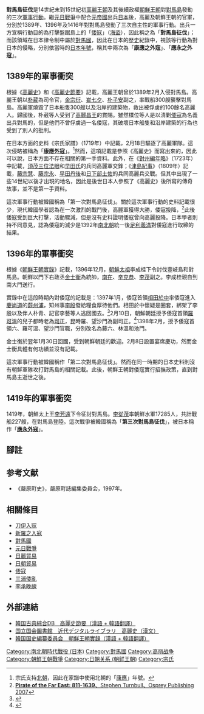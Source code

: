 {{Infobox Korean name
|hangul=대마도 정벌
|hanja=對馬島 征伐
|rr=Daemado jeongbeol
|mr=Daemato jŏngpŏl
}}
'''對馬島征伐'''是14世紀末到15世紀初[[高麗王朝|高麗王朝]]及其後續政權[[朝鮮王朝|朝鮮王朝]]對[[對馬島|對馬島]]發動的三次[[軍事行動|軍事行動]]。繼[[元日戰爭|元日戰爭]]中配合[[元朝|元帝國]]出兵[[日本|日本]]後，高麗及朝鮮王朝的官軍，分別於1389年、1396年及1416年對對馬島發動了三次自主性的軍事行動。出兵一方宣稱行動目的為打擊盤踞島上的「[[倭寇|倭寇]]」（[[海盜|海盜]]），因此稱之為「'''對馬島征伐'''」；而該領域在日本律令制中屬於[[對馬國|對馬國]]，因此在日本的[[歷史|歷史]]紀錄中，視該等行動為對日本的侵略，分別依當時的[[日本年號索引|日本年號]]，稱其中兩次為「'''康應之外寇'''」、「'''應永之外寇'''」。

==1389年的軍事衝突==
根據《[[高麗史|高麗史]]》和《[[高麗史節要|高麗史節要]]》記載，高麗王朝曾於1389年2月入侵對馬島。高麗王朝以[[朴葳|朴葳]]為司令官，[[金宗衍|金宗衍]]、[[崔七夕|崔七夕]]、[[朴子安|朴子安]]副之，率戰船300艘襲擊對馬島。高麗軍燒毀了日本船隻300艘以及沿岸的建築物，救出被俘虜的100餘名高麗人。歸國後，朴葳等人受到了[[高麗昌王|高麗昌王]]的賞賜。雖然樸位等人是以清剿[[倭寇|倭寇]]為名義出兵對馬的，但是他們不曾俘虜過一名倭寇，其破壞日本船隻和沿岸建築的行為也受到了別人的批判。

在日本方面的史料《宗氏家譜》（1719年）中記載，2月18日驅逐了高麗軍隊。這次侵略被稱為「'''[[康應外寇|康應外寇]]'''」。<ref>宗氏支持[[北朝_(日本)|北朝]]，因此在家譜中使用北朝的「[[康應|康應]]」年號。</ref>然而，這項記載是參照《高麗史》而寫出來的，因此可以說，日本方面不存在相關的第一手資料。此外，在《[[對州編年略|對州編年略]]》（1723年）中記載，[[須茂三位法眼|須茂三位法眼]]和[[早田氏|早田氏]]的兵同高麗軍交鋒；《[[津島紀事|津島紀事]]》（1809年）記載，[[藤宗慧|藤宗慧]]、[[藤宗永|藤宗永]]、[[早田丹後|早田丹後]]和[[日下部土佐|日下部土佐]]的兵同高麗兵交戰。但其中出現了一些14世紀以後才出現的地名，因此是後世日本人參照了《高麗史》後所寫的傳奇故事，並不是第一手資料。

這次軍事行動被韓國稱為「第一次對馬島征伐」。關於這次軍事行動的史料記載很少，現代韓國學者認為在一次激烈的戰鬥後，高麗軍獲得大勝，倭寇投降，<ref>[http://books.google.com/books?id=__9EEed9bugC&pg=PT13&hl=ja&source=gbs_selected_pages&cad=3#v=onepage&q&f=false '''Pirate of the Far East: 811-1639'''、Stephen Turnbull、Osprey Publishing 2007]</ref>此後倭寇受到巨大打擊，活動驟減，但是沒有史料證明倭寇曾向高麗投降。日本學者則持不同意見，認為倭寇的減少是1392年[[南北朝_(日本)|南北朝]]統一後[[足利義滿|足利義滿]]對倭寇進行取締的結果。

==1396年的軍事衝突==
根據《[[朝鮮王朝實錄|朝鮮王朝實錄]]》記載，1396年12月，[[朝鮮太祖|朝鮮太祖]]李成桂下令討伐壹岐島和對馬島。朝鮮以門下右政丞[[金士衡_(朝鮮)|金士衡]]為統帥，[[南在|南在]]、[[辛克恭|辛克恭]]、[[李茂_(朝鮮)|李茂]]副之。李成桂親自到南大門送行。

實錄中在這段時期內對倭寇的記載是：1397年1月，倭寇首領[[相田於中|相田於中]]率倭寇進入[[慶尚道|慶尚道]]的[[蔚州浦|蔚州浦]]，知州事[[李殷|李殷]]發給糧食厚待他們。相田於中懷疑是圈套，綁架了李殷以及伴人朴青、記官李藝等人逃回國去。<ref>{{Cite web |url=http://sillok.history.go.kr/inspection/inspection.jsp?mTree=0&id=k |title=《太祖實錄》六年春正月3日：「倭寇魁相田於中等, 率其徒入蔚州浦, 知州事李殷給糧厚待之。 相田等疑爲誘陷, 執殷及伴人朴靑、記官李藝等逃歸。」 |access-date=2010-12-26 |archive-date=2018-03-30 |archive-url=https://web.archive.org/web/20180330012152/http://sillok.history.go.kr/inspection/inspection.jsp?mTree=0&id=k |dead-url=no }}</ref>2月10日，朝鮮朝廷授予倭寇首領[[羅可溫|羅可溫]]的兒子都時老為[[司正|司正]]，昆時羅、望沙門為副司正。<ref>{{Cite web |url=http://sillok.history.go.kr/inspection/inspection.jsp?mTree=0&id=k |title=《太祖實錄》六年二月10日：「癸巳/授倭萬戶羅可溫子都時老司正、昆時羅ㆍ望沙門副司正職, 仍賜衣冠。」 |access-date=2010-12-26 |archive-date=2018-03-30 |archive-url=https://web.archive.org/web/20180330012152/http://sillok.history.go.kr/inspection/inspection.jsp?mTree=0&id=k |dead-url=no }}</ref>1398年2月，授予倭寇首領六、羅可溫、望沙門官職，分別改名為藤六、林溫和池門。

金士衡於翌年1月30日回國，受到朝鮮朝廷的歡迎。2月8日設置宴席慶功，然而金士衡具體有何功績並沒有記載。

這次軍事行動被韓國稱作「第二次對馬島征伐」。然而在同一時期的日本史料則沒有朝鮮軍隊攻打對馬島的相關記載。此後，朝鮮王朝對倭寇實行招撫政策，直到對馬島主{{link-ja|宗貞茂|宗貞茂}}逝世之後。

==1419年的軍事衝突==
{{Main|應永外寇}}
1419年，朝鮮太上王[[李芳遠|李芳遠]]下令征討對馬島。[[李從茂|李從茂]]率朝鮮水軍17285人，共計戰船227艘，在對馬島登陸。這次戰爭被韓國稱為「'''第三次對馬島征伐'''」，被日本稱作「'''[[應永外寇|應永外寇]]'''」。

==腳註==
{{reflist}}

== 参考文献 ==
*《嚴原町史》，嚴原町誌編集委員会，1997年。

==相關條目==
*[[女真入侵日本|刀伊入寇]]
*[[韓寇|新羅之入寇]]
*[[對馬國|對馬國]]
*[[元日戰爭|元日戰爭]]
*[[日麗貿易|日麗貿易]]
*[[日朝貿易|日朝貿易]]
*[[倭寇|倭寇]]
*[[三浦倭亂|三浦倭亂]]
*[[李承晚線|李承晚線]]

==外部連結==
*[https://archive.is/20120723021707/http://db.itkc.or.kr/itkcdb/mainIndexIframe.jsp 韓国古典綜合DB　高麗史節要（漢語 + 韓語翻譯）]
*[https://web.archive.org/web/20100211193757/http://kindai.ndl.go.jp/index.html 国立国会圖書館　近代デジタルライブラリ　高麗史（漢文）]
*[http://sillok.history.go.kr/main/main.jsp 韓国国史編纂委員会　朝鮮王朝實錄（漢語 + 韓語翻譯）] {{Wayback|url=http://sillok.history.go.kr/main/main.jsp |date=20150905161523 }}

{{朝鲜王朝历史事件}}
[[Category:南北朝時代戰役_(日本)|Category:南北朝時代戰役 (日本)]]
[[Category:對馬國|Category:對馬國]]
[[Category:高丽战争|Category:高丽战争]]
[[Category:朝鮮王朝戰爭|Category:朝鮮王朝戰爭]]
[[Category:日朝关系_(朝鲜王朝)|Category:日朝关系 (朝鲜王朝)]]
[[Category:宗氏|Category:宗氏]]